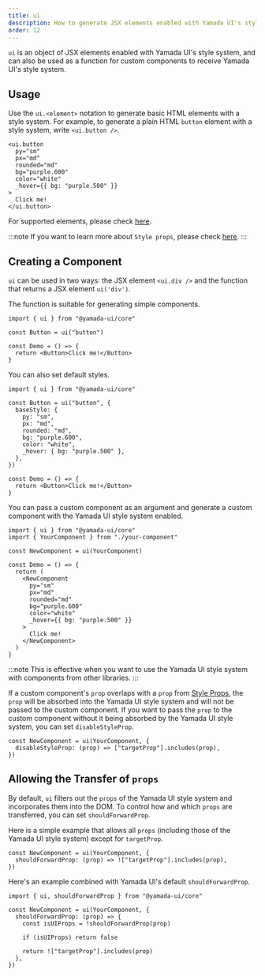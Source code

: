 ```yaml
---
title: ui
description: How to generate JSX elements enabled with Yamada UI's style system.
order: 12
---
```


`ui` is an object of JSX elements enabled with Yamada UI's style system, and can also be used as a function for custom components to receive Yamada UI's style system.

## Usage

Use the `ui.<element>` notation to generate basic HTML elements with a style system.
For example, to generate a plain HTML `button` element with a style system, write `<ui.button />`.

```tsx
<ui.button
  py="sm"
  px="md"
  rounded="md"
  bg="purple.600"
  color="white"
  _hover={{ bg: "purple.500" }}
>
  Click me!
</ui.button>
```

For supported elements, please check [here](https://github.com/hirotomoyamada/yamada-ui/blob/0590c12a5ff0c40413f963304dab10a5c93c29b6/packages/core/src/components/element.types.ts#L1).

:::note
If you want to learn more about `Style props`, please check [here](/styled-system/style-props).
:::

## Creating a Component

`ui` can be used in two ways: the JSX element `<ui.div />` and the function that returns a JSX element `ui('div')`.

The function is suitable for generating simple components.

```tsx live=false
import { ui } from "@yamada-ui/core"

const Button = ui("button")

const Demo = () => {
  return <Button>Click me!</Button>
}
```

You can also set default styles.

```tsx live=false
import { ui } from "@yamada-ui/core"

const Button = ui("button", {
  baseStyle: {
    py: "sm",
    px: "md",
    rounded: "md",
    bg: "purple.600",
    color: "white",
    _hover: { bg: "purple.500" },
  },
})

const Demo = () => {
  return <Button>Click me!</Button>
}
```

You can pass a custom component as an argument and generate a custom component with the Yamada UI style system enabled.

```tsx live=false
import { ui } from "@yamada-ui/core"
import { YourComponent } from "./your-component"

const NewComponent = ui(YourComponent)

const Demo = () => {
  return (
    <NewComponent
      py="sm"
      px="md"
      rounded="md"
      bg="purple.600"
      color="white"
      _hover={{ bg: "purple.500" }}
    >
      Click me!
    </NewComponent>
  )
}
```

:::note
This is effective when you want to use the Yamada UI style system with components from other libraries.
:::

If a custom component's `prop` overlaps with a `prop` from [Style Props](/styled-system/style-props), the `prop` will be absorbed into the Yamada UI style system and will not be passed to the custom component. If you want to pass the `prop` to the custom component without it being absorbed by the Yamada UI style system, you can set `disableStyleProp`.

```tsx live=false
const NewComponent = ui(YourComponent, {
  disableStyleProp: (prop) => ["targetProp"].includes(prop),
})
```

## Allowing the Transfer of `props`

By default, `ui` filters out the `props` of the Yamada UI style system and incorporates them into the DOM. To control how and which `props` are transferred, you can set `shouldForwardProp`.

Here is a simple example that allows all `props` (including those of the Yamada UI style system) except for `targetProp`.

```tsx live=false
const NewComponent = ui(YourComponent, {
  shouldForwardProp: (prop) => !["targetProp"].includes(prop),
})
```

Here's an example combined with Yamada UI's default `shouldForwardProp`.

```tsx live=false
import { ui, shouldForwardProp } from "@yamada-ui/core"

const NewComponent = ui(YourComponent, {
  shouldForwardProp: (prop) => {
    const isUIProps = !shouldForwardProp(prop)

    if (isUIProps) return false

    return !["targetProp"].includes(prop)
  },
})
```
